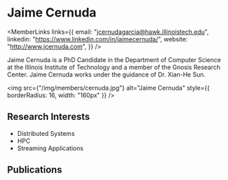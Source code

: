 
# Jaime Cernuda

<div style={{display: 'flex', flexDirection: 'row'}}>

<div style={{flex: 1, display: 'flex', flexDirection: 'column'}}>

<MemberLinks
  links={{
    email: "jcernudagarcia@hawk.illinoistech.edu",
    linkedin: "https://www.linkedin.com/in/jaimecernuda/",
    website: "http://www.jcernuda.com",
  }}
/>

Jaime Cernuda is a PhD Candidate in the Department of Computer Science at the Illinois Institute of Technology and a member of the Gnosis Research Center. Jaime Cernuda works under the guidance of Dr. Xian-He Sun.

</div>

<div style={{paddingLeft: 32}}>

<img
  src={"/img/members/cernuda.jpg"}
  alt="Jaime Cernuda"
  style={{ borderRadius: 16, width: "160px" }}
/>

</div>

</div>

## Research Interests

- Distributed Systems
- HPC
- Streaming Applications

## Publications

<MemberPublications authorShortName="J. Cernuda" />
